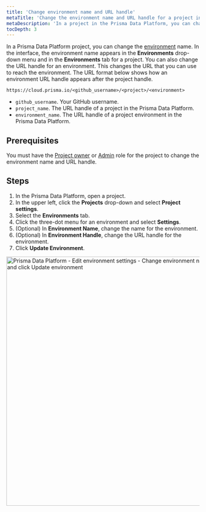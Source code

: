 ```yaml
---
title: 'Change environment name and URL handle'
metaTitle: 'Change the environment name and URL handle for a project in the Prisma Data Platform'
metaDescription: 'In a project in the Prisma Data Platform, you can change the environment name and URL handle and modify how the environment appears in the interface and in the URL that leads to the environment.'
tocDepth: 3
---
```


<TopBlock>

In a Prisma Data Platform project, you can change the [environment](/data-platform/environments) name. In the interface, the environment name appears in the **Environments** drop-down menu and in the **Environments** tab for a project.
You can also change the URL handle for an environment. This changes the URL that you can use to reach the environment. The URL format below shows how an environment URL handle appears after the project handle.

`https://cloud.prisma.io/<github_username>/<project>/<environment>`

- `github_username`. Your GitHub username.
- `project_name`. The URL handle of a project in the Prisma Data Platform.
- `environment_name`. The URL handle of a project environment in the Prisma Data Platform.

</TopBlock>

## Prerequisites

You must have the [Project owner](/data-platform/members/roles-permissions) or [Admin](/data-platform/members/roles-permissions) role for the project to change the environment name and URL handle.

## Steps

1. In the Prisma Data Platform, open a project.
2. In the upper left, click the **Projects** drop-down and select **Project settings**.
3. Select the **Environments** tab.
4. Click the three-dot menu for an environment and select **Settings**.
5. (Optional) In **Environment Name**, change the name for the environment.
6. (Optional) In **Environment Handle**, change the URL handle for the environment.
7. Click **Update Environment**.

<img
  src="../../images/environments/edit-01-change-name-and-URL-handle.png"
  alt="Prisma Data Platform - Edit environment settings - Change environment name and URL handle and click Update environment"
  width="650px"
/>
